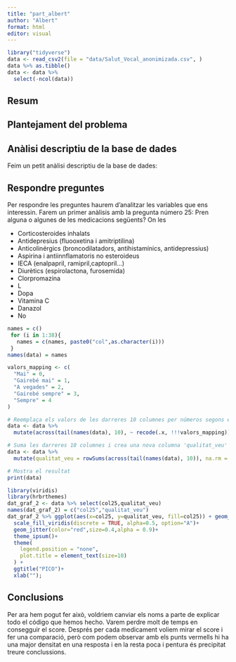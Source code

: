 ```yaml
---
title: "part_albert"
author: "Albert"
format: html
editor: visual
---
```


```r
library("tidyverse")
data <- read_csv2(file = "data/Salut_Vocal_anonimizada.csv", )
data %>% as.tibble()
data <- data %>%
  select(-ncol(data))
```

## Resum

## Plantejament del problema

## Anàlisi descriptiu de la base de dades

Feim un petit anàlisi descriptiu de la base de dades:

## Respondre preguntes

Per respondre les preguntes haurem d'analitzar les variables que ens interessin. Farem un primer anàlisis amb la pregunta número 25: Pren alguna o algunes de les medicacions següents? On les

-   Corticosteroides inhalats
-   Antidepresius (fluooxetina i amitriptilina)
-   Anticolinérgics (broncodilatadors, antihistamínics, antidepressius)
-   Aspirina i antiinnflamatoris no esteroideus
-   IECA (enalpapril, ramipril,captopril...)
-   Diurètics (espirolactona, furosemida)
-   Clorpromazina
-   L
-   Dopa
-   Vitamina C
-   Danazol
-   No

```r
names = c()
 for (i in 1:38){
   names = c(names, paste0("col",as.character(i)))
 }
names(data) = names

```

```r

valors_mapping <- c(
  "Mai" = 0,
  "Gairebé mai" = 1,
  "A vegades" = 2,
  "Gairebé sempre" = 3,
  "Sempre" = 4
)

# Reemplaça els valors de les darreres 10 columnes per números segons el mapping
data <- data %>%
  mutate(across(tail(names(data), 10), ~ recode(.x, !!!valors_mapping)))

# Suma les darreres 10 columnes i crea una nova columna 'qualitat_veu'
data <- data %>%
  mutate(qualitat_veu = rowSums(across(tail(names(data), 10)), na.rm = TRUE))

# Mostra el resultat
print(data)
```

```r
library(viridis)
library(hrbrthemes)
dat_graf_2 <- data %>% select(col25,qualitat_veu)
names(dat_graf_2) = c("col25","qualitat_veu")
dat_graf_2 %>% ggplot(aes(x=col25, y=qualitat_veu, fill=col25)) + geom_boxplot() + 
  scale_fill_viridis(discrete = TRUE, alpha=0.5, option="A")+
  geom_jitter(color="red",size=0.4,alpha = 0.9)+
  theme_ipsum()+
  theme(
    legend.position = "none",
    plot.title = element_text(size=10)
  ) + 
  ggtitle("PICO")+
  xlab("");

```

## Conclusions

Per ara hem pogut fer això, voldriem canviar els noms a parte de explicar todo el código que hemos hecho. Varem perdre molt de temps en consegguir el score. Després per cada medicament voliem mirar el score i fer una comparació, però com podem observar amb els punts vermells hi ha una major densitat en una resposta i en la resta poca i pentura és precipitat treure conclussions.
